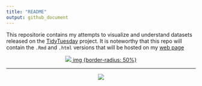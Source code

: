 ```yaml
---
title: "README"
output: github_document
---
```


This repositorie contains my attempts to visualize and understand datasets released on the [TidyTuesday](https://github.com/rfordatascience/tidytuesday) project. It is noteworthy that this repo will contain the `.Rmd` and `.html` versions that will be hosted on my [web page](https://camilogarciabotero.github.io)


<div> 
  <p align="center">
    <a href="https://camilogarciabotero.github.io">
      <img src="img/profile.jpg"> img {border-radius: 50%}
    </a>
  </p>			  
</div>


***

<div> 
  <p align="center">
    <a href="https://www.paypal.me/camilogarciabotero">
      <img src="img/coffe-3.png">
    </a>
  </p>			  
</div>